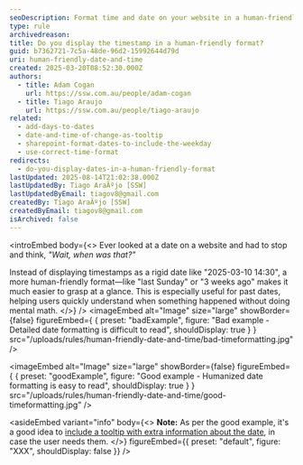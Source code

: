 ```yaml
---
seoDescription: Format time and date on your website in a human-friendly manner to ensure users can easily understand the information presented.
type: rule
archivedreason:
title: Do you display the timestamp in a human-friendly format?
guid: b7362721-7c5a-48de-96d2-15992644d79d
uri: human-friendly-date-and-time
created: 2025-03-20T08:52:30.000Z
authors:
  - title: Adam Cogan
    url: https://ssw.com.au/people/adam-cogan
  - title: Tiago Araujo
    url: https://ssw.com.au/people/tiago-araujo
related:
  - add-days-to-dates
  - date-and-time-of-change-as-tooltip
  - sharepoint-format-dates-to-include-the-weekday
  - use-correct-time-format
redirects:
  - do-you-display-dates-in-a-human-friendly-format
lastUpdated: 2025-08-14T21:02:38.000Z
lastUpdatedBy: Tiago AraÃºjo [SSW]
lastUpdatedByEmail: tiagov8@gmail.com
createdBy: Tiago AraÃºjo [SSW]
createdByEmail: tiagov8@gmail.com
isArchived: false
---
```


<introEmbed
  body={<>
Ever looked at a date on a website and had to stop and think, _"Wait, when was that?"_

Instead of displaying timestamps as a rigid date like "2025-03-10 14:30", a more human-friendly format—like "last Sunday" or "3 weeks ago" makes it much easier to grasp at a glance. This is especially useful for past dates, helping users quickly understand when something happened without doing mental math.
  </>}
/>
<imageEmbed
  alt="Image"
  size="large"
  showBorder={false}
  figureEmbed={ {
    preset: "badExample",
    figure: "Bad example - Detailed date formatting is difficult to read",
    shouldDisplay: true
  } }
  src="/uploads/rules/human-friendly-date-and-time/bad-timeformatting.jpg"
/>

<imageEmbed
  alt="Image"
  size="large"
  showBorder={false}
  figureEmbed={ {
    preset: "goodExample",
    figure: "Good example - Humanized date formatting is easy to read",
    shouldDisplay: true
  } }
  src="/uploads/rules/human-friendly-date-and-time/good-timeformatting.jpg"
/>

<asideEmbed
  variant="info"
  body={<>
    **Note:** As per the good example, it's a good idea to [include a tooltip with extra information about the date](/date-and-time-of-change-as-tooltip), in case the user needs them.
  </>}
  figureEmbed={{
    preset: "default",
    figure: "XXX",
    shouldDisplay: false
  }}
/>
